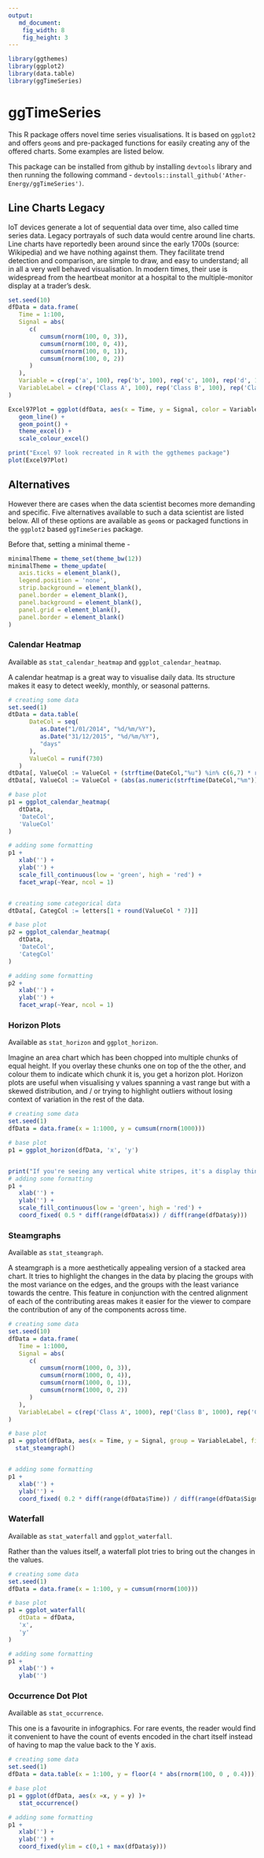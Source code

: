 ```yaml
---
output:
   md_document:
    fig_width: 8
    fig_height: 3
---
```


```r
library(ggthemes)
library(ggplot2)
library(data.table)
library(ggTimeSeries)
```

# ggTimeSeries
This R package offers novel time series visualisations. It is based on `ggplot2` and offers `geom`s and pre-packaged functions for easily creating any of the offered charts. Some examples are listed below.

This package can be installed from github by installing `devtools` library and then running the following command - `devtools::install_github('Ather-Energy/ggTimeSeries')`.

## Line Charts Legacy
IoT devices generate a lot of sequential data over time, also called time series data. Legacy portrayals of such data would centre around line charts. Line charts have reportedly been around since the early 1700s (source: Wikipedia) and we have nothing against them.  They facilitate trend detection and comparison, are simple to draw, and easy to understand; all in all a very well behaved visualisation. In modern times, their use is widespread from the heartbeat monitor at a hospital to the multiple-monitor display at a trader's desk.

```r
set.seed(10)
dfData = data.frame(
   Time = 1:100,
   Signal = abs(
      c(
         cumsum(rnorm(100, 0, 3)), 
         cumsum(rnorm(100, 0, 4)), 
         cumsum(rnorm(100, 0, 1)), 
         cumsum(rnorm(100, 0, 2))
      )
   ),
   Variable = c(rep('a', 100), rep('b', 100), rep('c', 100), rep('d', 100)),
   VariableLabel = c(rep('Class A', 100), rep('Class B', 100), rep('Class C', 100), rep('Class D', 100))
)

Excel97Plot = ggplot(dfData, aes(x = Time, y = Signal, color = VariableLabel)) +
   geom_line() +
   geom_point() +
   theme_excel() + 
   scale_colour_excel()

print("Excel 97 look recreated in R with the ggthemes package")
plot(Excel97Plot)

```

## Alternatives

However there are cases when the data scientist becomes more demanding and specific. Five alternatives available to such a data scientist are listed below. All of these options are available as `geom`s or packaged functions in the `ggplot2` based `ggTimeSeries` package.

Before that, setting a minimal theme -
```r
minimalTheme = theme_set(theme_bw(12))
minimalTheme = theme_update(
   axis.ticks = element_blank(), 
   legend.position = 'none',
   strip.background = element_blank(), 
   panel.border = element_blank(), 
   panel.background = element_blank(), 
   panel.grid = element_blank(), 
   panel.border = element_blank()
)

```

### Calendar Heatmap
Available as `stat_calendar_heatmap` and `ggplot_calendar_heatmap`.

A calendar heatmap is a great way to visualise daily data. Its structure makes it easy to detect weekly, monthly, or seasonal patterns.

```r

# creating some data
set.seed(1)
dtData = data.table(
      DateCol = seq(
         as.Date("1/01/2014", "%d/%m/%Y"),
         as.Date("31/12/2015", "%d/%m/%Y"),
         "days"
      ),
      ValueCol = runif(730)
   )
dtData[, ValueCol := ValueCol + (strftime(DateCol,"%u") %in% c(6,7) * runif(1) * 0.75), .I]
dtData[, ValueCol := ValueCol + (abs(as.numeric(strftime(DateCol,"%m")) - 6.5)) * runif(1) * 0.75, .I]

# base plot
p1 = ggplot_calendar_heatmap(
   dtData,
   'DateCol',
   'ValueCol'
)

# adding some formatting
p1 + 
   xlab('') + 
   ylab('') + 
   scale_fill_continuous(low = 'green', high = 'red') + 
   facet_wrap(~Year, ncol = 1)


# creating some categorical data
dtData[, CategCol := letters[1 + round(ValueCol * 7)]]

# base plot
p2 = ggplot_calendar_heatmap(
   dtData,
   'DateCol',
   'CategCol'
)

# adding some formatting
p2 + 
   xlab('') + 
   ylab('') + 
   facet_wrap(~Year, ncol = 1)


```


### Horizon Plots
Available as `stat_horizon` and `ggplot_horizon`.

Imagine an area chart which has been chopped into multiple chunks of equal height. If you overlay these chunks one on top of the the other, and colour them to indicate which chunk it is, you get a horizon plot. Horizon plots are useful when visualising y values spanning a vast range but with a skewed distribution, and / or trying to highlight outliers without losing context of variation in the rest of the data. 


```r

# creating some data
set.seed(1)
dfData = data.frame(x = 1:1000, y = cumsum(rnorm(1000)))

# base plot
p1 = ggplot_horizon(dfData, 'x', 'y')


print("If you're seeing any vertical white stripes, it's a display thing.")
# adding some formatting
p1 + 
   xlab('') + 
   ylab('') + 
   scale_fill_continuous(low = 'green', high = 'red') + 
   coord_fixed( 0.5 * diff(range(dfData$x)) / diff(range(dfData$y)))
```


### Steamgraphs

Available as `stat_steamgraph`.

A steamgraph is a more aesthetically appealing version of a stacked area chart. It tries to highlight the changes in the data by placing the groups with the most variance on the edges, and the groups with the least variance towards the centre. This feature in conjunction with the centred alignment of each of the contributing areas makes it easier for the viewer to compare the contribution of any of the components across time.

```r
# creating some data
set.seed(10)
dfData = data.frame(
   Time = 1:1000,
   Signal = abs(
      c(
         cumsum(rnorm(1000, 0, 3)), 
         cumsum(rnorm(1000, 0, 4)), 
         cumsum(rnorm(1000, 0, 1)),
         cumsum(rnorm(1000, 0, 2))
      )
   ),
   VariableLabel = c(rep('Class A', 1000), rep('Class B', 1000), rep('Class C', 1000), rep('Class D', 1000))
)

# base plot
p1 = ggplot(dfData, aes(x = Time, y = Signal, group = VariableLabel, fill = VariableLabel)) +
  stat_steamgraph()


# adding some formatting
p1 + 
   xlab('') + 
   ylab('') + 
   coord_fixed( 0.2 * diff(range(dfData$Time)) / diff(range(dfData$Signal)))

```


### Waterfall
Available as `stat_waterfall` and `ggplot_waterfall`.

Rather than the values itself, a waterfall plot tries to bring out the changes in the values.


```r
# creating some data
set.seed(1)
dfData = data.frame(x = 1:100, y = cumsum(rnorm(100)))

# base plot
p1 = ggplot_waterfall(
   dtData = dfData,
   'x',
   'y'
)

# adding some formatting
p1 + 
   xlab('') + 
   ylab('')
```


### Occurrence Dot Plot
Available as `stat_occurrence`.

This one is a favourite in infographics. For rare events, the reader would find it convenient to have the count of events encoded in the chart itself instead of having to map the value back to the Y axis.


```r
# creating some data
set.seed(1)
dfData = data.table(x = 1:100, y = floor(4 * abs(rnorm(100, 0 , 0.4))))

# base plot
p1 = ggplot(dfData, aes(x =x, y = y) )+
   stat_occurrence()

# adding some formatting   
p1 +
   xlab('') + 
   ylab('') + 
   coord_fixed(ylim = c(0,1 + max(dfData$y)))
```
